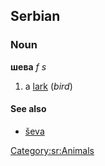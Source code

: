==Serbian==
===Noun===
'''шева''' ''f s''
#a [[lark]] (''bird'')
====See also====
*[[ševa]]
[[Category:sr:Animals]]